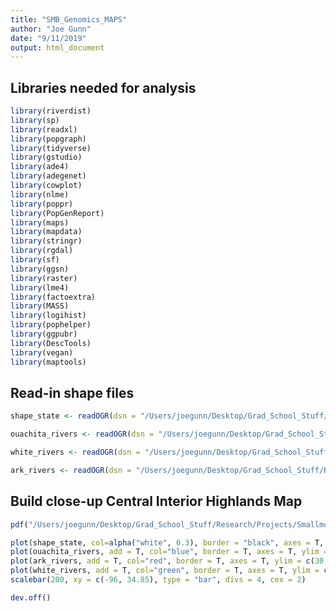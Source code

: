 ```yaml
---
title: "SMB_Genomics_MAPS"
author: "Joe Gunn"
date: "9/11/2019"
output: html_document
---
```


## Libraries needed for analysis
```r
library(riverdist)
library(sp)
library(readxl)
library(popgraph)
library(tidyverse)
library(gstudio)
library(ade4)
library(adegenet)
library(cowplot)
library(nlme)
library(poppr)
library(PopGenReport)
library(maps)
library(mapdata)
library(stringr)
library(rgdal)
library(sf)
library(ggsn)
library(raster)
library(lme4)
library(factoextra)
library(MASS)
library(logihist)
library(pophelper)
library(ggpubr)
library(DescTools)
library(vegan)
library(maptools)
```

## Read-in shape files
```r

shape_state <- readOGR(dsn = "/Users/joegunn/Desktop/Grad_School_Stuff/Research/Projects/Smallmouth_Bass_Fitness/raw_data/map_data/STATES", layer = "states") #shape file for the United States, with 

ouachita_rivers <- readOGR(dsn = "/Users/joegunn/Desktop/Grad_School_Stuff/Research/Projects/Smallmouth_Bass_Fitness/raw_data/map_data/ouachita_riverbasin_rivers", layer = "ouachita_riverbasin_Rivers")

white_rivers <- readOGR(dsn = "/Users/joegunn/Desktop/Grad_School_Stuff/Research/Projects/Smallmouth_Bass_Fitness/raw_data/map_data/white_riverbasin_rivers", layer = "white_riverbasin_Rivers")

ark_rivers <- readOGR(dsn = "/Users/joegunn/Desktop/Grad_School_Stuff/Research/Projects/Smallmouth_Bass_Fitness/raw_data/map_data/arkansas_riverbasin_Rivers", layer = "arkansas_riverbasin_Rivers")
```


## Build close-up Central Interior Highlands Map
```r
pdf("/Users/joegunn/Desktop/Grad_School_Stuff/Research/Projects/Smallmouth_Bass_Fitness/visualization/map_building/ark_ouac_white_rivers_map.pdf", width = 9, height = 8) #creates a jpeg at customized resolution

plot(shape_state, col=alpha("white", 0.3), border = "black", axes = T, ylim = c(30,38), xlim = c(-96,-91.1), cex.axis = 1.6)
plot(ouachita_rivers, add = T, col="blue", border = T, axes = T, ylim = c(30,38), xlim = c(-96,-91), cex.axis = 2)
plot(ark_rivers, add = T, col="red", border = T, axes = T, ylim = c(30,38), xlim = c(-96,-91), cex.axis = 2)
plot(white_rivers, add = T, col="green", border = T, axes = T, ylim = c(30,38), xlim = c(-96,-91), cex.axis = 2)
scalebar(200, xy = c(-96, 34.85), type = "bar", divs = 4, cex = 2)

dev.off()
```

